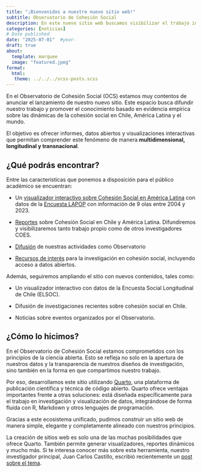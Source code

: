 ```yaml
---
title: "¡Bienvenidos a nuestro nuevo sitio web!"
subtitle: Observatorio de Cohesión Social
description: En este nuevo sitio web buscamos visibilizar el trabajo investigativo del Observatorio, asi como las actividades organizadas por nuestro equipo. 
categories: [noticias]
# Date published
date: "2025-07-01"  #year-
draft: true
about:
  template: marquee
  image: "featured.jpeg"
format: 
  html: 
   theme: ../../../scss-posts.scss 
---
```


En el Observatorio de Cohesión Social (OCS) estamos muy contentos de anunciar el lanzamiento de nuestro nuevo sitio. Este espacio busca difundir nuestro trabajo y promover el conocimiento basado en evidencia empírica sobre las dinámicas de la cohesión social en Chile, América Latina y el mundo.

El objetivo es ofrecer informes, datos abiertos y visualizaciones interactivas que permitan comprender este fenómeno de manera **multidimensional, longitudinal y transnacional**. 

## ¿Qué podrás encontrar?

Entre las características que ponemos a disposición para el público académico se encuentran:

- Un [visualizador interactivo sobre Cohesión Social en América Latina](incluir-link) con datos de la [Encuesta LAPOP](https://www.vanderbilt.edu/lapop/) con información de 9 olas entre 2004 y 2023.

- [Reportes](../../../index.qmd#reportesh1) sobre Cohesión Social en Chile y América Latina. Difundiremos y visibilizaremos tanto trabajo propio como de otros investigadores COES.

- [Difusión](../../../index.qmd#noticiash1) de nuestras actividades como Observatorio

- [Recursos de interés](../../../links.qmd) para la investigación en cohesión social, incluyendo acceso a datos abiertos.

Además, seguiremos ampliando el sitio con nuevos contenidos, tales como:

- Un visualizador interactivo con datos de la Encuesta Social Longitudinal de Chile (ELSOC).

- Difusión de investigaciones recientes sobre cohesión social en Chile.

- Noticias sobre eventos organizados por el Observatorio.
    
## ¿Cómo lo hicimos?

En el Observatorio de Cohesión Social estamos comprometidos con los principios de la ciencia abierta. Esto se refleja no solo en la apertura de nuestros datos y la transparencia de nuestros diseños de investigación, sino también en la forma en que compartimos nuestro trabajo.

Por eso, desarrollamos este sitio utilizando [Quarto](https://quarto.org/), una plataforma de publicación científica y técnica de código abierto. Quarto ofrece ventajas importantes frente a otras soluciones: está diseñada específicamente para el trabajo en investigación y visualización de datos, integrándose de forma fluida con R, Markdown y otros lenguajes de programación.

Gracias a este ecosistema unificado, pudimos construir un sitio web de manera simple, elegante y completamente alineado con nuestros principios.

La creación de sitios web es solo una de las muchas posibilidades que ofrece Quarto. También permite generar visualizadores, reportes dinámicos y mucho más. Si te interesa conocer más sobre esta herramienta, nuestro investigador principal, Juan Carlos Castillo, escribió recientemente un [post sobre el tema](https://juancarloscastillo.github.io/jc-quarto/blog/posts/quarto-migration/).





